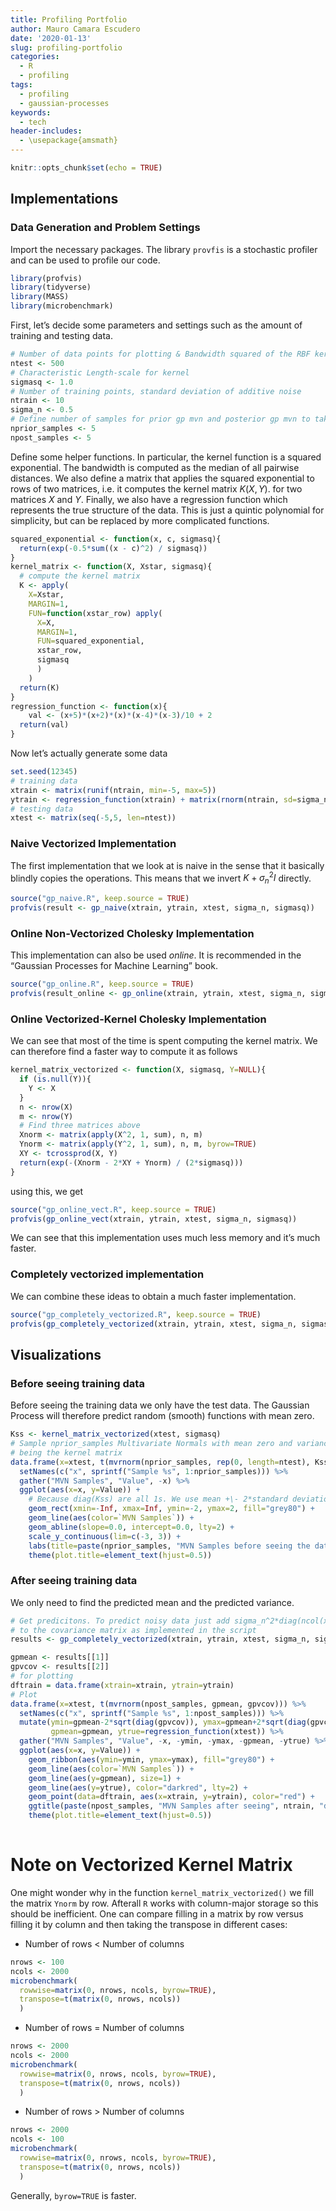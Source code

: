 ```yaml
---
title: Profiling Portfolio
author: Mauro Camara Escudero
date: '2020-01-13'
slug: profiling-portfolio
categories:
  - R
  - profiling
tags:
  - profiling
  - gaussian-processes
keywords:
  - tech
header-includes:
  - \usepackage{amsmath}
---
```


```r
knitr::opts_chunk$set(echo = TRUE)
```

## Implementations
### Data Generation and Problem Settings
Import the necessary packages. The library `provfis` is a stochastic profiler and can be used to profile our code.
```r
library(profvis)
library(tidyverse)
library(MASS)
library(microbenchmark)
```

First, let's decide some parameters and settings such as the amount of training and testing data.
```r
# Number of data points for plotting & Bandwidth squared of the RBF kernel
ntest <- 500
# Characteristic Length-scale for kernel
sigmasq <- 1.0
# Number of training points, standard deviation of additive noise
ntrain <- 10
sigma_n <- 0.5
# Define number of samples for prior gp mvn and posterior gp mvn to take
nprior_samples <- 5
npost_samples <- 5
```
Define some helper functions. In particular, the kernel function is a squared exponential. The bandwidth is computed as the median of all pairwise distances. We also define a matrix that applies the squared exponential to rows of two matrices, i.e. it computes the kernel matrix $K(X, Y)$. for two matrices $X$ and $Y$. Finally, we also have a regression function which represents the true structure of the data. This is just a quintic polynomial for simplicity, but can be replaced by more complicated functions.
```r
squared_exponential <- function(x, c, sigmasq){
  return(exp(-0.5*sum((x - c)^2) / sigmasq))
}
kernel_matrix <- function(X, Xstar, sigmasq){
  # compute the kernel matrix
  K <- apply(
    X=Xstar,
    MARGIN=1, 
    FUN=function(xstar_row) apply(
      X=X, 
      MARGIN=1, 
      FUN=squared_exponential, 
      xstar_row,
      sigmasq
      )
    )
  return(K)
}
regression_function <- function(x){
    val <- (x+5)*(x+2)*(x)*(x-4)*(x-3)/10 + 2
  return(val)
}
```
Now let's actually generate some data
```r
set.seed(12345)
# training data
xtrain <- matrix(runif(ntrain, min=-5, max=5))
ytrain <- regression_function(xtrain) + matrix(rnorm(ntrain, sd=sigma_n))
# testing data
xtest <- matrix(seq(-5,5, len=ntest))
```
### Naive Vectorized Implementation
The first implementation that we look at is naive in the sense that it basically blindly copies the operations. This means that we invert $K + \sigma_n^2 I$ directly.
```r
source("gp_naive.R", keep.source = TRUE)
profvis(result <- gp_naive(xtrain, ytrain, xtest, sigma_n, sigmasq))
```

### Online Non-Vectorized Cholesky Implementation
This implementation can also be used _online_. It is recommended in the "Gaussian Processes for Machine Learning" book.
```r
source("gp_online.R", keep.source = TRUE)
profvis(result_online <- gp_online(xtrain, ytrain, xtest, sigma_n, sigmasq))
```

### Online Vectorized-Kernel Cholesky Implementation
We can see that most of the time is spent computing the kernel matrix. We can therefore find a faster way to compute it as follows
```r
kernel_matrix_vectorized <- function(X, sigmasq, Y=NULL){
  if (is.null(Y)){
    Y <- X
  }
  n <- nrow(X)
  m <- nrow(Y)
  # Find three matrices above
  Xnorm <- matrix(apply(X^2, 1, sum), n, m)
  Ynorm <- matrix(apply(Y^2, 1, sum), n, m, byrow=TRUE)
  XY <- tcrossprod(X, Y)
  return(exp(-(Xnorm - 2*XY + Ynorm) / (2*sigmasq)))
}
```

using this, we get

```r
source("gp_online_vect.R", keep.source = TRUE)
profvis(gp_online_vect(xtrain, ytrain, xtest, sigma_n, sigmasq))
```

We can see that this implementation uses much less memory and it's much faster.

### Completely vectorized implementation
We can combine these ideas to obtain a much faster implementation.

```r
source("gp_completely_vectorized.R", keep.source = TRUE)
profvis(gp_completely_vectorized(xtrain, ytrain, xtest, sigma_n, sigmasq), interval=0.005)
```

## Visualizations
### Before seeing training data
Before seeing the training data we only have the test data. The Gaussian Process will therefore predict random (smooth) functions with mean zero.
```r
Kss <- kernel_matrix_vectorized(xtest, sigmasq)
# Sample nprior_samples Multivariate Normals with mean zero and variance-covariance
# being the kernel matrix
data.frame(x=xtest, t(mvrnorm(nprior_samples, rep(0, length=ntest), Kss))) %>% 
  setNames(c("x", sprintf("Sample %s", 1:nprior_samples))) %>% 
  gather("MVN Samples", "Value", -x) %>% 
  ggplot(aes(x=x, y=Value)) + 
    # Because diag(Kss) are all 1s. We use mean +\- 2*standard deviation
    geom_rect(xmin=-Inf, xmax=Inf, ymin=-2, ymax=2, fill="grey80") + 
    geom_line(aes(color=`MVN Samples`)) +
    geom_abline(slope=0.0, intercept=0.0, lty=2) + 
    scale_y_continuous(lim=c(-3, 3)) + 
    labs(title=paste(nprior_samples, "MVN Samples before seeing the data")) + 
    theme(plot.title=element_text(hjust=0.5))
```

### After seeing training data
We only need to find the predicted mean and the predicted variance.
```r
# Get predicitons. To predict noisy data just add sigma_n^2*diag(ncol(xtest)) 
# to the covariance matrix as implemented in the script 
results <- gp_completely_vectorized(xtrain, ytrain, xtest, sigma_n, sigmasq)

gpmean <- results[[1]]
gpvcov <- results[[2]]
# for plotting
dftrain = data.frame(xtrain=xtrain, ytrain=ytrain)
# Plot
data.frame(x=xtest, t(mvrnorm(npost_samples, gpmean, gpvcov))) %>% 
  setNames(c("x", sprintf("Sample %s", 1:npost_samples))) %>% 
  mutate(ymin=gpmean-2*sqrt(diag(gpvcov)), ymax=gpmean+2*sqrt(diag(gpvcov)),
         gpmean=gpmean, ytrue=regression_function(xtest)) %>% 
  gather("MVN Samples", "Value", -x, -ymin, -ymax, -gpmean, -ytrue) %>% 
  ggplot(aes(x=x, y=Value)) + 
    geom_ribbon(aes(ymin=ymin, ymax=ymax), fill="grey80") + 
    geom_line(aes(color=`MVN Samples`)) +
    geom_line(aes(y=gpmean), size=1) +
    geom_line(aes(y=ytrue), color="darkred", lty=2) + 
    geom_point(data=dftrain, aes(x=xtrain, y=ytrain), color="red") +
    ggtitle(paste(npost_samples, "MVN Samples after seeing", ntrain, "data points")) + 
    theme(plot.title=element_text(hjust=0.5))
    
```


# Note on Vectorized Kernel Matrix
One might wonder why in the function `kernel_matrix_vectorized()` we fill the matrix `Ynorm` by row. Afterall `R` works with column-major storage so this should be inefficient. One can compare filling in a matrix by row versus filling it by column and then taking the transpose in different cases:

* Number of rows < Number of columns
```r
nrows <- 100
ncols <- 2000
microbenchmark(
  rowwise=matrix(0, nrows, ncols, byrow=TRUE),
  transpose=t(matrix(0, nrows, ncols))
  )
```
* Number of rows = Number of columns
```r
nrows <- 2000
ncols <- 2000
microbenchmark(
  rowwise=matrix(0, nrows, ncols, byrow=TRUE),
  transpose=t(matrix(0, nrows, ncols))
  )
```
* Number of rows > Number of columns
```r
nrows <- 2000
ncols <- 100
microbenchmark(
  rowwise=matrix(0, nrows, ncols, byrow=TRUE),
  transpose=t(matrix(0, nrows, ncols))
  )
```

Generally, `byrow=TRUE` is faster.
